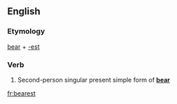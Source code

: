 ==English==

===Etymology===
[[bear]] + [[-est]]

===Verb===
{{infl|en|verb form}}

# {{archaic}} Second-person singular present simple form of '''[[bear]]'''

{{anagrams:en/abeerst}}
[[fr:bearest]]